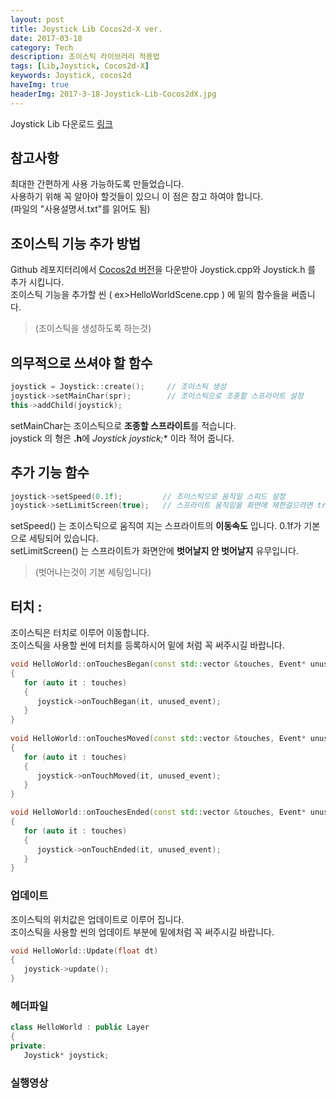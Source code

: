 ```yaml
---
layout: post
title: Joystick Lib Cocos2d-X ver.
date: 2017-03-18
category: Tech
description: 조이스틱 라이브러리 적용법
tags: [Lib,Joystick, Cocos2d-X]
keywords: Joystick, cocos2d
haveImg: true
headerImg: 2017-3-18-Joystick-Lib-Cocos2dX.jpg
---
```


Joystick Lib 다운로드 [링크](https://github.com/kyechan99/Joystick_Lib)


## 참고사항
최대한 간편하게 사용 가능하도록 만들었습니다.   
사용하기 위해 꼭 알아야 할것들이 있으니 이 점은 참고 하여야 합니다.  
(파일의 "사용설명서.txt"를 읽어도 됨)
   
   
   

## 조이스틱 기능 추가 방법
Github 레포지터리에서 [Cocos2d 버전](https://github.com/kyechan99/Joystick_Lib/tree/master/Cocos2d-X)을 다운받아 Joystick.cpp와 Joystick.h 를 추가 시킵니다.   
조이스틱 기능을 추가할 씬 ( ex>HelloWorldScene.cpp ) 에 밑의 함수들을 써줍니다.   
> (조이스틱을 생성하도록 하는것)




## 의무적으로 쓰셔야 할 함수

```cpp
joystick = Joystick::create();     // 조이스틱 생성
joystick->setMainChar(spr);        // 조이스틱으로 조종할 스프라이트 설정
this->addChild(joystick);
```

setMainChar는 조이스틱으로 **조종할 스프라이트**를 적습니다.    
joystick 의 형은 **.h**에 **Joystick* joystick;** 이라 적어 줍니다.




## 추가 기능 함수

```cpp
joystick->setSpeed(0.1f);         // 조이스틱으로 움직일 스피드 설정
joystick->setLimitScreen(true);   // 스프라이트 움직임을 화면에 제한걸으려면 true, 아니라면 false 또는 안써도 됨 
```

setSpeed() 는 조이스틱으로 움직여 지는 스프라이트의 **이동속도** 입니다. 0.1f가 기본으로 세팅되어 있습니다.   
setLimitScreen() 는 스프라이트가 화면안에 **벗어날지 안 벗어날지** 유무입니다.

>  (벗어나는것이 기본 세팅입니다)
   
   
   

## 터치 :
조이스틱은 터치로 이루어 이동합니다.   
조이스틱을 사용할 씬에 터치를 등록하시어 밑에 처럼 꼭 써주시길 바랍니다.
   
```cpp
void HelloWorld::onTouchesBegan(const std::vector &touches, Event* unused_event)    
{    
   for (auto it : touches)        
   {        
      joystick->onTouchBegan(it, unused_event);            
   }        
}
   
void HelloWorld::onTouchesMoved(const std::vector &touches, Event* unused_event)
{
   for (auto it : touches)
   {
      joystick->onTouchMoved(it, unused_event);
   }
}

void HelloWorld::onTouchesEnded(const std::vector &touches, Event* unused_event)
{
   for (auto it : touches)
   {
      joystick->onTouchEnded(it, unused_event);
   } 
}
```



### 업데이트
조이스틱의 위치값은 업데이트로 이루어 집니다.   
조이스틱을 사용할 씬의 업데이트 부분에 밑에처럼 꼭 써주시길 바랍니다.
   
```cpp
void HelloWorld::Update(float dt)    
{    
   joystick->update();        
}
```



### 헤더파일

```cpp
class HelloWorld : public Layer    
{    
private:    
   Joystick* joystick;        
```



### 실행영상

